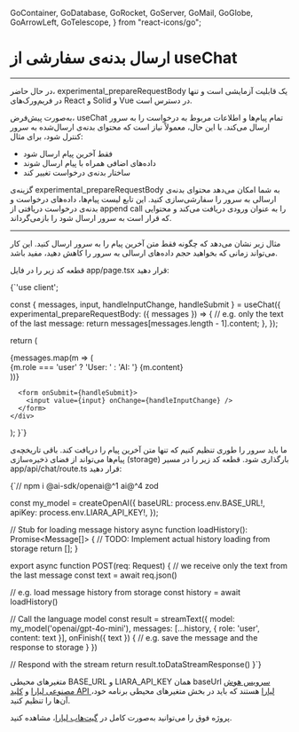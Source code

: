   GoContainer,
  GoDatabase,
  GoRocket,
  GoServer,
  GoMail,
  GoGlobe,
  GoArrowLeft,
  GoTelescope,
} from "react-icons/go";


<Layout>
<Head>
<title>مستندات ارسال بدنه‌ی سفارشی از useChat در NextJS - لیارا</title>
<meta property="og:title" content="مستندات خدمات رایانش ابری لیارا" />
<meta property="og:description" content="مستندات مربوط به نحوه ارسال بدنه سفارشی (custom body) از useChat در NextJS با استفاده از سرویس هوش مصنوعی لیارا"  />
<meta property="og:image" content="https://media.liara.ir/logos/liara-poster.jpg" />
</Head>


# ارسال بدنه‌ی سفارشی از useChat 

<hr className="mb-2" />

<Alert variant="warning">
<p>
در حال حاضر، <Important>experimental_prepareRequestBody</Important> یک قابلیت آزمایشی است و تنها در فریم‌ورک‌های React و Solid و Vue در دسترس است.
</p>
</Alert>
<div className="h-2" />

به‌صورت پیش‌فرض، <Important>useChat</Important> تمام پیام‌ها و اطلاعات مربوط به درخواست را به سرور ارسال می‌کند. با این حال، معمولاً نیاز است که محتوای بدنه‌ی ارسال‌شده به سرور کنترل شود، برای مثال:

<div className="h-2" />
<ul>
<li>فقط آخرین پیام ارسال شود</li>
<li>داده‌های اضافی همراه با پیام ارسال شوند</li>
<li>ساختار بدنه‌ی درخواست تغییر کند</li>
</ul>
<div className="h-2" />

گزینه‌ی <Important>experimental_prepareRequestBody</Important> به شما امکان می‌دهد محتوای بدنه‌ی ارسالی به سرور را سفارشی‌سازی کنید.
این تابع لیست پیام‌ها، داده‌های درخواست و بدنه‌ی درخواست دریافتی از append call را به عنوان ورودی دریافت می‌کند و محتوایی که قرار است به سرور ارسال شود را بازمی‌گرداند.

<hr className="mb-2" />

مثال زیر نشان می‌دهد که چگونه فقط متن آخرین پیام را به سرور ارسال کنید.
این کار می‌تواند زمانی که بخواهید حجم داده‌های ارسالی به سرور را کاهش دهید، مفید باشد.

<Section id='client' title='کلاینت' />

قطعه کد زیر را در فایل <Important>app/page.tsx</Important> قرار دهید:
<div className="h-2" />
<div dir='ltr'>
    <Highlight className="js">
        {`'use client';


  const { messages, input, handleInputChange, handleSubmit } = useChat({
    experimental_prepareRequestBody: ({ messages }) => {
      // e.g. only the text of the last message:
      return messages[messages.length - 1].content;
    },
  });

  return (
    <div>
      {messages.map(m => (
        <div key={m.id}>
          {m.role === 'user' ? 'User: ' : 'AI: '}
          {m.content}
        </div>
      ))}

      <form onSubmit={handleSubmit}>
        <input value={input} onChange={handleInputChange} />
      </form>
    </div>
  );
}`}
    </Highlight>
</div>

<Section id='server' title='سرور' />

ما باید سرور را طوری تنظیم کنیم که تنها متن آخرین پیام را دریافت کند. باقی تاریخچه‌ی پیام‌ها می‌تواند از فضای ذخیره‌سازی (storage) بارگذاری شود.
قطعه کد زیر را در مسیر <Important>app/api/chat/route.ts</Important> قرار دهید:

<div className="h-2" />
<div dir='ltr'>
    <Highlight className="js">
        {`// npm i @ai-sdk/openai@^1 ai@^4 zod


const my_model = createOpenAI({
  baseURL: process.env.BASE_URL!,
  apiKey: process.env.LIARA_API_KEY!,
});


// Stub for loading message history
async function loadHistory(): Promise<Message[]> {
  // TODO: Implement actual history loading from storage
  return [];
}

export async function POST(req: Request) {
  // we receive only the text from the last message
  const text = await req.json()

  // e.g. load message history from storage
  const history = await loadHistory()

  // Call the language model
  const result = streamText({
    model: my_model('openai/gpt-4o-mini'),
    messages: [...history, { role: 'user', content: text }],
    onFinish({ text }) {
      // e.g. save the message and the response to storage
    }
  })

  // Respond with the stream
  return result.toDataStreamResponse()
}`}
    </Highlight>
</div>
<div className="h-2" />
<Alert variant="info">
<p>
متغیرهای محیطی <Important>BASE_URL</Important> و <Important>LIARA_API_KEY</Important> همان baseUrl <a href="https://liara.ir/products/ai/" className="text-[#2196f3]">سرویس هوش مصنوعی لیارا</a> و <a href="/references/api/about/#api-access-key" className="text-[#2196f3]">کلید API لیارا</a> هستند که باید در بخش متغیرهای محیطی برنامه خود، آن‌ها را تنظیم کنید. 
</p>
</Alert>
<div className="h-2" />
<Alert variant="success">
<p>
پروژه فوق را می‌توانید به‌صورت کامل در <a href="https://github.com/liara-cloud/ai-sdk-examples/tree/master/NextJS/send-custom-body-from-use-chat" className="text-[#2196f3]">گیت‌هاب لیارا</a>، مشاهده کنید. 
</p>
</Alert>






</Layout>
